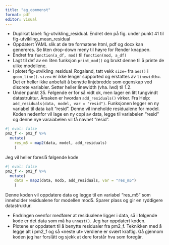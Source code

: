 ```yaml
---
title: "ag_commenst"
format: pdf
editor: visual
---
```


-   Duplikat label: fig-utvikling_residual. Endret den på fig. under punkt 41 til fig-utvikling_mean_residual
-   Oppdatert YAML slik at de tre formatene html, pdf og docx kan genereres. Se liten drop-down meny til høyre for Render knappen.
-   Endret fra `function(a_df, mod)` til `function(mod, a_df)`
-   Lagt til def av en liten funksjon `print_mod()` og brukt denne til å printe de ulike modellene.
-   I plotet fig-utvikling_residual_Rogaland, tatt vekk `size=` fra `aes()` i `geom_line()`. `size=` er ikke lenger supported og erstattes av `linewidth=`. Det er heller ikke anbefalt å benytte linjebredde som egenskap ved discrete variabler. Setter heller linewidth (vha. lwd) til 1.2.
-   Under punkt 35. Følgende er for så vidt ok, men lager en litt tungvindt datastruktur. Årsaken er hvordan `add_residuals()` virker. Fra Help: `add_residuals(data, model, var = "resid")`. Funksjonen legger en ny variabel til data kalt "resid". Denne vil inneholde residualene for model. Koden nedenfor vil lage en ny copi av data, legge til variabelen "resid" og denne nye varaiabelen vil få navnet "resid".

```r
#| eval: false
pm2_f <- pm2_f %>% 
  mutate(
    res_m5 = map2(data, model, add_residuals)
    )
```

Jeg vil heller foreslå følgende kode

```r
#| eval: false
pm2_f <- pm2_f %>% 
  mutate(
    data = map2(data, mod5, add_residuals, var = "res_m5")
    )
```

Denne koden vil oppdatere data og legge til en variabel "res_m5" som inneholder residualene for modellen mod5.
Sparer plass og gir en ryddigere datastruktur.

-   Endringen ovenfor medfører at residualene ligger i data, så i følgende kode er det data som må ha `unnest()`. Jeg har oppdatert koden.
-   Plotene er oppdatert til å benytte residualer fra pm2_f. Teknikken med å legge alt i pm2_f og så «neste ut» verdiene er svært kraftig. Gå gjennom koden jeg har forslått og sjekk at dere forstår hva som foregår.
